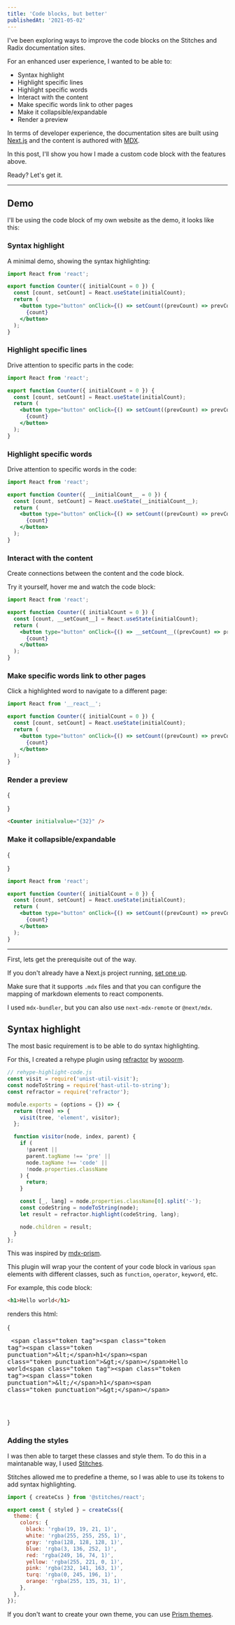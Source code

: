```yaml
---
title: 'Code blocks, but better'
publishedAt: '2021-05-02'
---
```


I've been exploring ways to improve the code blocks on the Stitches and Radix documentation sites.

For an enhanced user experience, I wanted to be able to:

- Syntax highlight
- Highlight specific lines
- Highlight specific words
- Interact with the content
- Make specific words link to other pages
- Make it collapsible/expandable
- Render a preview

In terms of developer experience, the documentation sites are built using [Next.js]() and the content is authored with [MDX]().

In this post, I'll show you how I made a custom code block with the features above.

Ready? Let's get it.

---

## Demo

I'll be using the code block of my own website as the demo, it looks like this:

### Syntax highlight

A minimal demo, showing the syntax highlighting:

```jsx
import React from 'react';

export function Counter({ initialCount = 0 }) {
  const [count, setCount] = React.useState(initialCount);
  return (
    <button type="button" onClick={() => setCount((prevCount) => prevCount + 1)}>
      {count}
    </button>
  );
}
```

### Highlight specific lines

Drive attention to specific parts in the code:

```jsx line=1,4
import React from 'react';

export function Counter({ initialCount = 0 }) {
  const [count, setCount] = React.useState(initialCount);
  return (
    <button type="button" onClick={() => setCount((prevCount) => prevCount + 1)}>
      {count}
    </button>
  );
}
```

### Highlight specific words

Drive attention to specific words in the code:

```jsx
import React from 'react';

export function Counter({ __initialCount__ = 0 }) {
  const [count, setCount] = React.useState(__initialCount__);
  return (
    <button type="button" onClick={() => setCount((prevCount) => prevCount + 1)}>
      {count}
    </button>
  );
}
```

### Interact with the content

Create connections between the content and the code block.

Try it yourself, <H id="demo1" index="1,2">hover me</H> and watch the code block:

```jsx id=demo1
import React from 'react';

export function Counter({ initialCount = 0 }) {
  const [count, __setCount__] = React.useState(initialCount);
  return (
    <button type="button" onClick={() => __setCount__((prevCount) => prevCount + 1)}>
      {count}
    </button>
  );
}
```

### Make specific words link to other pages

Click a highlighted word to navigate to a different page:

<RegisterLink id="demo2" index="1" href="https://reactjs.org/" />

```jsx id=demo2
import React from '__react__';

export function Counter({ initialCount = 0 }) {
  const [count, setCount] = React.useState(initialCount);
  return (
    <button type="button" onClick={() => setCount((prevCount) => prevCount + 1)}>
      {count}
    </button>
  );
}
```

### Render a preview

{

<Preview>
  <DemoCounter initialvalue="{32}" />
</Preview>
}

```html
<Counter initialvalue="{32}" />
```

### Make it collapsible/expandable

{

<Preview>
  <DemoCounter initialvalue="{32}" color="orange" />
</Preview>
}

```jsx collapsible
import React from 'react';

export function Counter({ initialCount = 0 }) {
  const [count, setCount] = React.useState(initialCount);
  return (
    <button type="button" onClick={() => setCount((prevCount) => prevCount + 1)}>
      {count}
    </button>
  );
}
```

---

First, lets get the prerequisite out of the way.

If you don't already have a Next.js project running, [set one up](https://nextjs.org/docs/getting-started).

Make sure that it supports `.mdx` files and that you can configure the mapping of markdown elements to react components.

I used `mdx-bundler`, but you can also use `next-mdx-remote` or `@next/mdx`.

## Syntax highlight

The most basic requirement is to be able to do syntax highlighting.

For this, I created a rehype plugin using [refractor](https://github.com/wooorm/refractor) by [wooorm]().

```js
// rehype-highlight-code.js
const visit = require('unist-util-visit');
const nodeToString = require('hast-util-to-string');
const refractor = require('refractor');

module.exports = (options = {}) => {
  return (tree) => {
    visit(tree, 'element', visitor);
  };

  function visitor(node, index, parent) {
    if (
      !parent ||
      parent.tagName !== 'pre' ||
      node.tagName !== 'code' ||
      !node.properties.className
    ) {
      return;
    }

    const [_, lang] = node.properties.className[0].split('-');
    const codeString = nodeToString(node);
    let result = refractor.highlight(codeString, lang);

    node.children = result;
  }
};
```

This was inspired by [mdx-prism](https://github.com/j0lv3r4/mdx-prism).

This plugin will wrap your the content of your code block in various `span` elements with different classes, such as `function`, `operator`, `keyword`, etc.

For example, this code block:

```html
<h1>Hello world</h1>
```

renders this html:

{<pre>
&lt;span class=&quot;token tag&quot;&gt;&lt;span class=&quot;token tag&quot;&gt;&lt;span
class=&quot;token punctuation&quot;&gt;&amp;lt;&lt;/span&gt;h1&lt;/span&gt;&lt;span
class=&quot;token punctuation&quot;&gt;&amp;gt;&lt;/span&gt;&lt;/span&gt;Hello world&lt;span
class=&quot;token tag&quot;&gt;&lt;span class=&quot;token tag&quot;&gt;&lt;span
class=&quot;token punctuation&quot;&gt;&amp;lt;/&lt;/span&gt;h1&lt;/span&gt;&lt;span
class=&quot;token punctuation&quot;&gt;&amp;gt;&lt;/span&gt;&lt;/span&gt;

</pre>}

### Adding the styles

I was then able to target these classes and style them. To do this in a maintanable way, I used [Stitches]().

Stitches allowed me to predefine a theme, so I was able to use its tokens to add syntax highlighting.

```jsx
import { createCss } from '@stitches/react';

export const { styled } = createCss({
  theme: {
    colors: {
      black: 'rgba(19, 19, 21, 1)',
      white: 'rgba(255, 255, 255, 1)',
      gray: 'rgba(128, 128, 128, 1)',
      blue: 'rgba(3, 136, 252, 1)',
      red: 'rgba(249, 16, 74, 1)',
      yellow: 'rgba(255, 221, 0, 1)',
      pink: 'rgba(232, 141, 163, 1)',
      turq: 'rgba(0, 245, 196, 1)',
      orange: 'rgba(255, 135, 31, 1)',
    },
  },
});
```

If you don't want to create your own theme, you can use [Prism themes](https://github.com/PrismJS/prism-themes).
